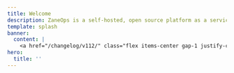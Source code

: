 ```yaml
---
title: Welcome
description: ZaneOps is a self-hosted, open source platform as a service for hosting static sites, web apps, databases, CRONS, Workers using docker swarm as the engine.
template: splash
banner:
  content: |
    <a href="/changelog/v112/" class="flex items-center gap-1 justify-center">Support for Preview Deployments (v1.12) <svg aria-hidden="true" class="astro-vnzlvqnm astro-445ym5ac" width="16" height="16" viewBox="0 0 24 24" fill="currentColor" style="--sl-icon-size: 1.5em;"><path d="M17.92 11.62a1.001 1.001 0 0 0-.21-.33l-5-5a1.003 1.003 0 1 0-1.42 1.42l3.3 3.29H7a1 1 0 0 0 0 2h7.59l-3.3 3.29a1.002 1.002 0 0 0 .325 1.639 1 1 0 0 0 1.095-.219l5-5a1 1 0 0 0 .21-.33 1 1 0 0 0 0-.76Z"></path></svg></a>
hero:
  title: ''
---
```



<Style />
<section id="hero" class="py-12 md:pt-24 grid grid-cols-1 md:grid-cols-3 gap-2 items-center">
  <div class="md:col-span-2 flex flex-col gap-2 items-center text-center md:text-start md:items-start">
    <h1 class="text-4xl md:text-5xl lg:text-6xl whitespace-nowrap">
      Welcome to ZaneOps
    </h1>
    <p>
      ZaneOps is a beautiful and fast self-hosted platform for deploying and managing apps, databases, static websites and more.
    </p>
    <Code lang="shell" code={`curl -fsSL https://cdn.zaneops.dev/install.sh | sudo bash`} frame="none" class="w-full max-w-full" />
    <div class="flex items-center gap-4">
      <LinkButton variant="primary" href="/installation">
        Get started
        <Icon name="right-arrow" />
      </LinkButton>
      <LinkButton variant="minimal" href="/installation">
        Star us on Github
        <Icon name="github" />
      </LinkButton>
    </div>
  </div>
  <div class="order-first md:order-last flex justify-center md:justify-start">
    <Logo class="w-52 sm:w-80" />
  </div>
</section>

<section id="screenshots">
  <BrowserScreenshot srcLight={DashboardLight.src} srcDark={DashboardDark.src} alt="ZaneOps dashboard" />
</section>

<section id="feature-highlight" className="my-46 mt-42 flex flex-col gap-2">
  <h2 className="text-pretty">Exceptional speed and user experience, packed with features</h2>
  <p>
    Who said a free and open source project should look ugly ?
  </p>

  <div className="grid md:grid-cols-2 my-14 [&>*]:py-6 [&>:nth-of-type(even)]:md:pl-6  [&>:nth-of-type(even)]:md:border-l [&>:nth-of-type(odd)]:md:pr-6">
    <div className="border-border flex-col gap-3 grid grid-cols-1 grid-rows-subgrid row-span-3">
      <h3 className="text-xl font-medium flex items-center gap-2">
        <Rocket class="text-neutral-400" />
        <span>
          Get started under 60 seconds
        </span>
      </h3>
      <small className="text-sm">
        No code changes, extra packages, or CLI tools needed - just connect your git provider account, select a repo, and click deploy !
      </small>

      <div 
        className="relative aspect-16/9 bg-center bg-bg p-6 rounded-lg h-80 w-full border border-slate-400/10 shadow-xs"
        >
        <img src={SourcePickerLight.src} className="dark:hidden" />
        <img src={SourcePickerDark.src} className="hidden dark:inline" />
      </div>

    </div>

    <div className="border-border flex-col gap-3 grid grid-cols-1 grid-rows-subgrid row-span-3">
      <h3 className="text-xl font-medium flex items-center gap-2">
        <Network class="text-neutral-400" />
        <span>
          Multiple environments
        </span>
      </h3>
      <small className="text-sm">
        Create multiple environments for your app, such as `staging`, `production`, and `development`. Each environment can have its own configuration and is isolated from each other.
      </small>

      <div 
        className="relative w-full aspect-16/9 bg-center bg-contain bg-bg py-6 px-4 flex  h-80 items-center justify-center rounded-lg border border-slate-400/10 shadow-xs"
        >
        <img src={EnvironmentListLight.src} className="dark:hidden " />
        <img src={EnvironmentListDark.src} className="hidden dark:inline " />
      </div>
    </div>

    <div className="border-t border-border gap-3 grid grid-cols-1 grid-rows-subgrid row-span-3">
      <h3 className="text-xl font-medium flex items-center gap-2">
        <FlaskConical class="text-neutral-400" />
        <span>
          Preview deployments
        </span>
      </h3>
      <small className="text-sm">
        Create preview deployments from Gitlab and GitHub repositories. 
        Test & Preview your features before sending them to production. 
      </small>

      <div 
        className="relative w-full aspect-16/9 bg-center bg-contain bg-bg py-6 px-4 flex  h-80 items-center justify-center rounded-lg border border-slate-400/10 shadow-xs"
        >
        <img src={PreviewDeploymentCommentLight.src} className="dark:hidden " />
        <img src={PreviewDeploymentCommentDark.src} className="hidden dark:inline " />
      </div>
    </div>

    <div className="border-t border-border gap-3 grid grid-cols-1 grid-rows-subgrid row-span-3">
      <h3 className="text-xl font-medium flex items-center gap-2">
        <Split class="text-neutral-400" />
        <span>
          Blue/Green deployments
        </span>
      </h3>
      <small className="text-sm">
        Deploying a new version doesn’t require stopping the old one, ensuring uninterrupted uptime.
      </small>

       <div 
        className="relative w-full aspect-16/9 bg-center bg-contain bg-bg py-6 px-4 flex  h-80 items-center justify-center rounded-lg border border-slate-400/10 shadow-xs"
        >
        <img src={BlueGreenLight.src} className="dark:hidden " />
        <img src={BlueGreenDark.src} className="hidden dark:inline " />
      </div>
    </div>
  
  </div>
</section>

<LogSectionHome />

<section id="workflow" className="my-46 grid md:grid-cols-2 lg:grid-cols-4 gap-12 place-items-start place-content-center md:mx-auto w-fit lg:w-full">
  <div className="flex flex-col gap-2 w-full md:max-w-80">
    <h3 className="text-lg flex items-center gap-2">
      <CloudUpload className="text-neutral-400 flex-none" />
    <span>Push to deploy</span>
    </h3>
    <p>You can deploy manually, automatically on every `git push` or via CI/CD.</p>
  </div>

  <div className="flex flex-col gap-2 w-full md:max-w-80">
    <h3 className="text-lg flex items-center gap-2">
      <ShieldCheck className="text-neutral-400 flex-none" />
      <span>Free SSL certificates</span>
    </h3>
    <p>Every domain-custom or auto-generated gets a free SSL certificate no manual setup required</p>
  </div>

  <div className="flex flex-col gap-2 w-full md:max-w-80">
    <h3 className="text-lg flex items-start gap-2">
       <GitCompareArrows className="text-neutral-400 flex-none" />
      <span>Git-Like Config System</span>
    </h3>
    <p>Review and validate changes before deploying new versions.</p>
  </div>

  <div className="flex flex-col gap-2 w-full md:max-w-80">
    <h3 className="text-lg flex items-start gap-2">
       <Heart className="text-neutral-400 flex-none" />
      <span>Best in class UI & UX</span>
    </h3>
    <p>Sleek, intuitive and fast, built to get out of your way.</p>
  </div>
</section>


{/* <section id="scalability" className="my-32">
  <h2 className="text-pretty">Strength in Battle-Tested Tech</h2>
  <p>
    Built on trusted open-source technologies, so you can focus on shipping.
  </p>
</section> */}


{/* <section id="testimonials" className="my-32">
  <h2 className="text-pretty">Developpers love ZaneOps ❤️ </h2>
  <p>
     Hear what real teams say about shipping faster with ZaneOps.
  </p>
</section> */}

